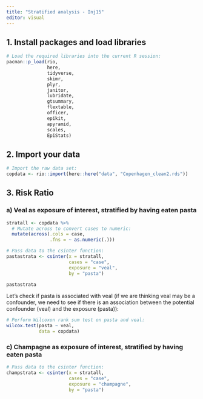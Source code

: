 ```yaml
---
title: "Stratified analysis - Inj15"
editor: visual
---
```


## 1. Install packages and load libraries

```r
# Load the required libraries into the current R session:
pacman::p_load(rio, 
               here, 
               tidyverse, 
               skimr,
               plyr,
               janitor,
               lubridate,
               gtsummary, 
               flextable,
               officer,
               epikit, 
               apyramid, 
               scales,
               EpiStats)
```

## 2. Import your data

```r
# Import the raw data set: 
copdata <- rio::import(here::here("data", "Copenhagen_clean2.rds"))
```

## 3. Risk Ratio

### a) Veal as exposure of interest, stratified by having eaten pasta

```r
stratall <- copdata %>% 
  # Mutate across to convert cases to numeric:
  mutate(across(.cols = case, 
                .fns = ~ as.numeric(.)))

# Pass data to the csinter function:
pastastrata <- csinter(x = stratall, 
                       cases = "case", 
                       exposure = "veal", 
                       by = "pasta")

pastastrata
```

Let's check if pasta is associated with veal (if we are thinking veal may be a confounder, we need to see if there is an association between the potential confounder (veal) and the exposure (pasta)):

```r
# Perform Wilcoxon rank sum test on pasta and veal:
wilcox.test(pasta ~ veal, 
            data = copdata)
```

### c) Champagne as exposure of interest, stratified by having eaten pasta

```r
# Pass data to the csinter function:
champstrata <- csinter(x = stratall, 
                       cases = "case", 
                       exposure = "champagne", 
                       by = "pasta")
```
